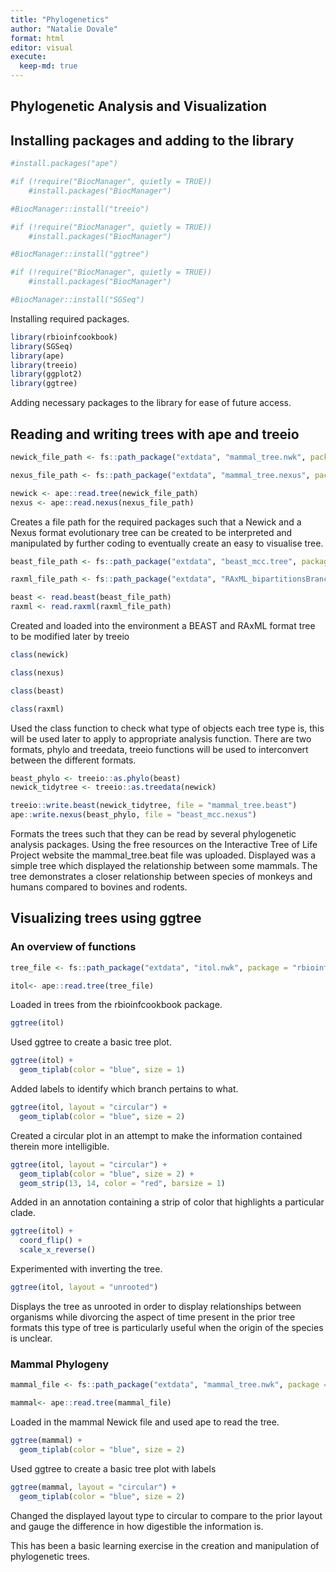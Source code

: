 ```yaml
---
title: "Phylogenetics"
author: "Natalie Dovale"
format: html
editor: visual
execute:
  keep-md: true
---
```


## Phylogenetic Analysis and Visualization

## Installing packages and adding to the library

```r
#install.packages("ape")

#if (!require("BiocManager", quietly = TRUE))
    #install.packages("BiocManager")

#BiocManager::install("treeio")

#if (!require("BiocManager", quietly = TRUE))
    #install.packages("BiocManager")

#BiocManager::install("ggtree")

#if (!require("BiocManager", quietly = TRUE))
    #install.packages("BiocManager")

#BiocManager::install("SGSeq")
```

Installing required packages.

```r
library(rbioinfcookbook)
library(SGSeq)
library(ape)
library(treeio)
library(ggplot2)
library(ggtree)
```

Adding necessary packages to the library for ease of future access.

## Reading and writing trees with ape and treeio

```r
newick_file_path <- fs::path_package("extdata", "mammal_tree.nwk", package = "rbioinfcookbook" )

nexus_file_path <- fs::path_package("extdata", "mammal_tree.nexus", package = "rbioinfcookbook")

newick <- ape::read.tree(newick_file_path)
nexus <- ape::read.nexus(nexus_file_path)
```

Creates a file path for the required packages such that a Newick and a Nexus format evolutionary tree can be created to be interpreted and manipulated by further coding to eventually create an easy to visualise tree.

```r
beast_file_path <- fs::path_package("extdata", "beast_mcc.tree", package = "rbioinfcookbook")

raxml_file_path <- fs::path_package("extdata", "RAxML_bipartitionsBranchLabels.H3", package = "rbioinfcookbook")

beast <- read.beast(beast_file_path)
raxml <- read.raxml(raxml_file_path)
```

Created and loaded into the environment a BEAST and RAxML format tree to be modified later by treeio

```r
class(newick)
```

```r
class(nexus)
```

```r
class(beast)
```

```r
class(raxml)
```

Used the class function to check what type of objects each tree type is, this will be used later to apply to appropriate analysis function. There are two formats, phylo and treedata, treeio functions will be used to interconvert between the different formats.

```r
beast_phylo <- treeio::as.phylo(beast)
newick_tidytree <- treeio::as.treedata(newick)
```

```r
treeio::write.beast(newick_tidytree, file = "mammal_tree.beast")
ape::write.nexus(beast_phylo, file = "beast_mcc.nexus")
```

Formats the trees such that they can be read by several phylogenetic analysis packages. Using the free resources on the Interactive Tree of Life Project website the mammal_tree.beat file was uploaded. Displayed was a simple tree which displayed the relationship between some mammals. The tree demonstrates a closer relationship between species of monkeys and humans compared to bovines and rodents.

## Visualizing trees using ggtree

### An overview of functions

```r
tree_file <- fs::path_package("extdata", "itol.nwk", package = "rbioinfcookbook")

itol<- ape::read.tree(tree_file)
```

Loaded in trees from the rbioinfcookbook package.

```r
ggtree(itol)
```

Used ggtree to create a basic tree plot.

```r
ggtree(itol) +
  geom_tiplab(color = "blue", size = 1)
```

Added labels to identify which branch pertains to what.

```r
ggtree(itol, layout = "circular") +
  geom_tiplab(color = "blue", size = 2)
```

Created a circular plot in an attempt to make the information contained therein more intelligible.

```r
ggtree(itol, layout = "circular") +
  geom_tiplab(color = "blue", size = 2) +
  geom_strip(13, 14, color = "red", barsize = 1)
```

Added in an annotation containing a strip of color that highlights a particular clade.

```r
ggtree(itol) +
  coord_flip() +
  scale_x_reverse()
```

Experimented with inverting the tree.

```r
ggtree(itol, layout = "unrooted")
```

Displays the tree as unrooted in order to display relationships between organisms while divorcing the aspect of time present in the prior tree formats this type of tree is particularly useful when the origin of the species is unclear.

### Mammal Phylogeny

```r
mammal_file <- fs::path_package("extdata", "mammal_tree.nwk", package = "rbioinfcookbook" )

mammal<- ape::read.tree(mammal_file)
```

Loaded in the mammal Newick file and used ape to read the tree.

```r
ggtree(mammal) +
  geom_tiplab(color = "blue", size = 2)
```

Used ggtree to create a basic tree plot with labels

```r
ggtree(mammal, layout = "circular") +
  geom_tiplab(color = "blue", size = 2)
```

Changed the displayed layout type to circular to compare to the prior layout and gauge the difference in how digestible the information is.

This has been a basic learning exercise in the creation and manipulation of phylogenetic trees.
